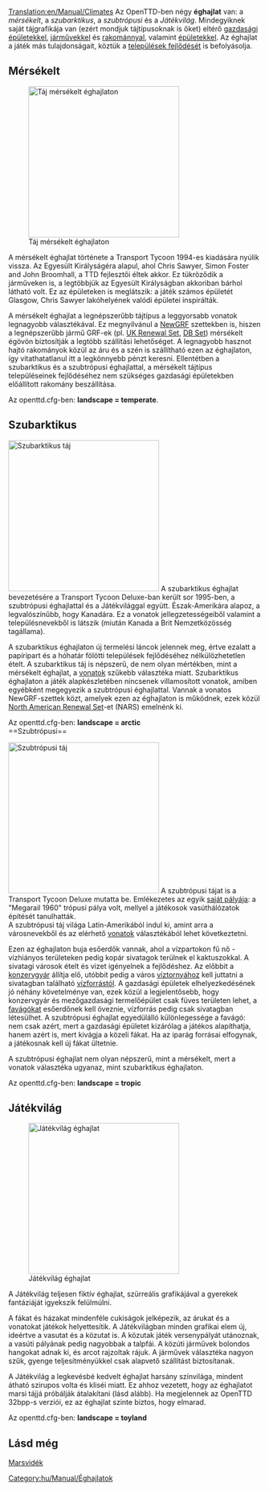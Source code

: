 [[Translation:en/Manual/Climates]]
{{hu/Manual/Tartalomjegyzék}}
Az OpenTTD-ben négy '''éghajlat''' van: a ''mérsékelt'', a ''szubarktikus'', a ''szubtrópusi'' és a ''Játékvilág''. Mindegyiknek saját tájgrafikája van (ezért mondjuk tájtípusoknak is őket) eltérő [[hu/Manual/Gazdasági épületek|gazdasági épületekkel]], [[hu/Manual/Járművek|járművekkel]] és [[hu/Manual/Rakomány|rakománnyal]], valamint [[hu/Manual/Települések#a-telepules-epuletei|épületekkel]]. Az éghajlat a játék más tulajdonságait, köztük a [[hu/Manual/Települések#a-telepules-fejlodesenek-eghajlatfuggo-feltetelei|települések fejlődését]] is befolyásolja. 

==Mérsékelt==
[[File:en/Manual/Temperatescreenshot.png|thumb|left|300px|Táj mérsékelt éghajlaton]]


A mérsékelt éghajlat története a Transport Tycoon 1994-es kiadására nyúlik vissza. Az Egyesült Királyságéra alapul, ahol Chris Sawyer, Simon Foster and John Broomhall, a TTD fejlesztői éltek akkor. Ez tükröződik a járműveken is, a legtöbbjük az Egyesült Királyságban akkoriban bárhol látható volt. Ez az épületeken is meglátszik: a játék számos épületét Glasgow, Chris Sawyer lakóhelyének valódi épületei inspirálták. 

A mérsékelt éghajlat a legnépszerűbb tájtípus a leggyorsabb vonatok legnagyobb választékával. Ez megnyilvánul a [[hu/Manual/NewGRF|NewGRF]] szettekben is, hiszen a legnépszerűbb jármű GRF-ek (pl. [[hu/UK Renewal Set|UK Renewal Set]], [[hu/DBSet|DB Set]]) mérsékelt égövön biztosítják a legtöbb szállítási lehetőséget. A legnagyobb hasznot hajtó rakományok közül az áru és a szén is szállítható ezen az éghajlaton, így vitathatatlanul itt a legkönnyebb pénzt keresni. Ellentétben a szubarktikus és a szubtrópusi éghajlattal, a mérsékelt tájtípus településeinek fejlődéséhez nem szükséges gazdasági épületekben előállított rakomány beszállítása.


Az openttd.cfg-ben: '''landscape = temperate'''.
<br clear="all" />

==Szubarktikus==
[[File:en/Manual/Subarcticscreenshot.png|thumb|left|300px|Szubarktikus táj]]
A szubarktikus éghajlat bevezetésére a Transport Tycoon Deluxe-ban került sor 1995-ben, a szubtrópusi éghajlattal és a Játékvilággal együtt. Észak-Amerikára alapoz, a legvalószínűbb, hogy Kanadára. Ez a vonatok jellegzetességeiből valamint a településnevekből is látszik (miután Kanada a Brit Nemzetközösség tagállama). 

A szubarktikus éghajlaton új termelési láncok jelennek meg, értve ezalatt a papíripart és a hóhatár fölötti települések fejlődéséhez nélkülözhetetlen ételt. A szubarktikus táj is népszerű, de nem olyan mértékben, mint a mérsékelt éghajlat, a [[hu/Manual/Vonatok|vonatok]] szűkebb választéka miatt. Szubarktikus éghajlaton a játék alapkészletében nincsenek villamosított vonatok, amiben egyébként megegyezik a szubtrópusi éghajlattal. Vannak a vonatos NewGRF-szettek közt, amelyek ezen az éghajlaton is működnek, ezek közül [[hu/North American Renewal Set|North American Renewal Set]]-et (NARS) emelnénk ki.

Az openttd.cfg-ben: '''landscape = arctic'''
<br clear="all" />
==Szubtrópusi==

[[File:en/Manual/Subtropicalscreenshot.png|thumb|300px|left|Szubtrópusi táj]]
A szubtrópusi tájat is a Transport Tycoon Deluxe mutatta be. Emlékezetes az egyik [[hu/Archive/Manual/Saját pálya|saját pályája]]: a  "Megarail 1960" trópusi pálya volt, mellyel a játékosok vasúthálózatok építését tanulhatták.<br>A szubtrópusi táj világa Latin-Amerikából indul ki, amint arra a városnevekből és az elérhető [[hu/Manual/Vonatok|vonatok]] választékából lehet következtetni.

Ezen az éghajlaton buja esőerdők vannak, ahol a vízpartokon fű nő - vízhiányos területeken pedig kopár sivatagok terülnek el kaktuszokkal. A sivatagi városok ételt és vizet igényelnek a fejlődéshez. Az előbbit a [[hu/Manual/Base Set/Industries/Konzervgyár|konzervgyár]] állítja elő, utóbbit pedig a város [[hu/Manual/Base Set/Industries/Víztorony|víztornyához]] kell juttatni a sivatagban található [[hu/Manual/Base Set/Industries/Vízforrás|vízforrástól]]. A gazdasági épületek elhelyezkedésének jó néhány  követelménye van, ezek közül a legjelentősebb, hogy konzervgyár és mezőgazdasági termelőépület csak füves területen lehet, a [[hu/Manual/Base Set/Industries/Favágó|favágókat]] esőerdőnek kell öveznie, vízforrás pedig csak sivatagban létesülhet. A szubtrópusi éghajlat egyedülálló különlegessége a favágó: nem csak azért, mert a gazdasági épületet kizárólag a játékos alapíthatja, hanem azért is, mert kivágja a közeli fákat. Ha az iparág forrásai elfogynak, a játékosnak kell új fákat ültetnie. 

A szubtrópusi éghajlat nem olyan népszerű, mint a mérsékelt, mert a vonatok választéka ugyanaz, mint szubarktikus éghajlaton. 

Az openttd.cfg-ben: '''landscape = tropic'''
<br clear="all" />

==Játékvilág==
[[File:en/Manual/Toylandscreenshot.png|thumb|right|300px|Játékvilág éghajlat]]

A Játékvilág teljesen fiktív éghajlat, szürreális grafikájával a gyerekek fantáziáját igyekszik felülmúlni.

A fákat és házakat mindenféle cukiságok jelképezik, az árukat és a vonatokat játékok helyettesítik. A Játékvilágban minden grafikai elem új, ideértve a vasutat és a közutat is. A közutak játék versenypályát utánoznak, a vasúti pályának pedig nagyobbak a talpfái. A közúti járművek bolondos hangokat adnak ki, és arcot rajzoltak rájuk. A járművek választéka nagyon szűk, gyenge teljesítményükkel csak alapvető szállítást biztosítanak.

A Játékvilág a legkevésbé kedvelt éghajlat harsány színvilága, mindent átható szirupos volta és kliséi miatt. Ez ahhoz vezetett, hogy az éghajlatot marsi tájjá próbálják átalakítani (lásd alább). Ha megjelennek az OpenTTD 32bpp-s verziói, ez az éghajlat szinte biztos, hogy elmarad.

Az openttd.cfg-ben: '''landscape = toyland'''

{{en/-}}
==Lásd még==
[[hu/Community/NewGRF/Marsvidék|Marsvidék]]
{{en/-}}
[[Category:hu/Manual/Éghajlatok]]